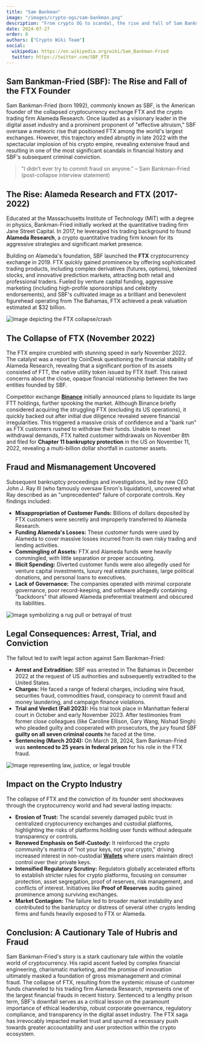 ```yaml
---
title: "Sam Bankman"
image: "/images/crypto-ogs/sam-bankman.png"
description: "From crypto OG to scandal, the rise and fall of Sam Bankman-Fried."
date: 2024-07-27
order: 8
authors: ["Crypto Wiki Team"]
social:
  wikipedia: https://en.wikipedia.org/wiki/Sam_Bankman-Fried
  twitter: https://twitter.com/SBF_FTX
---
```


## **Sam Bankman-Fried (SBF): The Rise and Fall of the FTX Founder**

Sam Bankman-Fried (born 1992), commonly known as SBF, is the American founder of the collapsed cryptocurrency exchange FTX and the crypto trading firm Alameda Research. Once lauded as a visionary leader in the digital asset industry and a prominent proponent of "effective altruism," SBF oversaw a meteoric rise that positioned FTX among the world's largest exchanges. However, this trajectory ended abruptly in late 2022 with the spectacular implosion of his crypto empire, revealing extensive fraud and resulting in one of the most significant scandals in financial history and SBF's subsequent criminal conviction.

> "I didn’t ever try to commit fraud on anyone." – Sam Bankman-Fried (post-collapse interview statement)

## **The Rise: Alameda Research and FTX (2017-2022)**

Educated at the Massachusetts Institute of Technology (MIT) with a degree in physics, Bankman-Fried initially worked at the quantitative trading firm Jane Street Capital. In 2017, he leveraged his trading background to found **Alameda Research**, a crypto quantitative trading firm known for its aggressive strategies and significant market presence.

Building on Alameda's foundation, SBF launched the **FTX** cryptocurrency exchange in 2019. FTX quickly gained prominence by offering sophisticated trading products, including complex derivatives (futures, options), tokenized stocks, and innovative prediction markets, attracting both retail and professional traders. Fueled by venture capital funding, aggressive marketing (including high-profile sponsorships and celebrity endorsements), and SBF's cultivated image as a brilliant and benevolent figurehead operating from The Bahamas, FTX achieved a peak valuation estimated at $32 billion.

![Image depicting the FTX collapse/crash](/images/posts/ftx-collapse.jpg)

## **The Collapse of FTX (November 2022)**

The FTX empire crumbled with stunning speed in early November 2022. The catalyst was a report by CoinDesk questioning the financial stability of Alameda Research, revealing that a significant portion of its assets consisted of FTT, the native utility token issued by FTX itself. This raised concerns about the close, opaque financial relationship between the two entities founded by SBF.

Competitor exchange **[Binance](/exchanges/binance)** initially announced plans to liquidate its large FTT holdings, further spooking the market. Although Binance briefly considered acquiring the struggling FTX (excluding its US operations), it quickly backed out after initial due diligence revealed severe financial irregularities. This triggered a massive crisis of confidence and a "bank run" as FTX customers rushed to withdraw their funds. Unable to meet withdrawal demands, FTX halted customer withdrawals on November 8th and filed for **Chapter 11 bankruptcy protection** in the US on November 11, 2022, revealing a multi-billion dollar shortfall in customer assets.

## **Fraud and Mismanagement Uncovered**

Subsequent bankruptcy proceedings and investigations, led by new CEO John J. Ray III (who famously oversaw Enron's liquidation), uncovered what Ray described as an "unprecedented" failure of corporate controls. Key findings included:

- **Misappropriation of Customer Funds:** Billions of dollars deposited by FTX customers were secretly and improperly transferred to Alameda Research.
- **Funding Alameda's Losses:** These customer funds were used by Alameda to cover massive losses incurred from its own risky trading and lending activities.
- **Commingling of Assets:** FTX and Alameda funds were heavily commingled, with little separation or proper accounting.
- **Illicit Spending:** Diverted customer funds were also allegedly used for venture capital investments, luxury real estate purchases, large political donations, and personal loans to executives.
- **Lack of Governance:** The companies operated with minimal corporate governance, poor record-keeping, and software allegedly containing "backdoors" that allowed Alameda preferential treatment and obscured its liabilities.

![Image symbolizing a rug pull or betrayal of trust](/images/posts/rugpull.jpg)

## **Legal Consequences: Arrest, Trial, and Conviction**

The fallout led to swift legal action against Sam Bankman-Fried:

- **Arrest and Extradition:** SBF was arrested in The Bahamas in December 2022 at the request of US authorities and subsequently extradited to the United States.
- **Charges:** He faced a range of federal charges, including wire fraud, securities fraud, commodities fraud, conspiracy to commit fraud and money laundering, and campaign finance violations.
- **Trial and Verdict (Fall 2023):** His trial took place in Manhattan federal court in October and early November 2023. After testimonies from former close colleagues (like Caroline Ellison, Gary Wang, Nishad Singh) who pleaded guilty and cooperated with prosecutors, the jury found SBF **guilty on all seven criminal counts** he faced at the time.
- **Sentencing (March 2024):** On March 28, 2024, Sam Bankman-Fried was **sentenced to 25 years in federal prison** for his role in the FTX fraud.

![Image representing law, justice, or legal trouble](/images/posts/law.jpg)

## **Impact on the Crypto Industry**

The collapse of FTX and the conviction of its founder sent shockwaves through the cryptocurrency world and had several lasting impacts:

- **Erosion of Trust:** The scandal severely damaged public trust in centralized cryptocurrency exchanges and custodial platforms, highlighting the risks of platforms holding user funds without adequate transparency or controls.
- **Renewed Emphasis on Self-Custody:** It reinforced the crypto community's mantra of "not your keys, not your crypto," driving increased interest in non-custodial **[Wallets](/posts/how-to-store-crypto)** where users maintain direct control over their private keys.
- **Intensified Regulatory Scrutiny:** Regulators globally accelerated efforts to establish stricter rules for crypto platforms, focusing on consumer protection, asset segregation, proof of reserves, risk management, and conflicts of interest. Initiatives like **Proof of Reserves** audits gained prominence among surviving exchanges.
- **Market Contagion:** The failure led to broader market instability and contributed to the bankruptcy or distress of several other crypto lending firms and funds heavily exposed to FTX or Alameda.

## **Conclusion: A Cautionary Tale of Hubris and Fraud**

Sam Bankman-Fried's story is a stark cautionary tale within the volatile world of cryptocurrency. His rapid ascent fueled by complex financial engineering, charismatic marketing, and the promise of innovation ultimately masked a foundation of gross mismanagement and criminal fraud. The collapse of FTX, resulting from the systemic misuse of customer funds channeled to his trading firm Alameda Research, represents one of the largest financial frauds in recent history. Sentenced to a lengthy prison term, SBF's downfall serves as a critical lesson on the paramount importance of ethical leadership, robust corporate governance, regulatory compliance, and transparency in the digital asset industry. The FTX saga has irrevocably impacted market trust and spurred a necessary push towards greater accountability and user protection within the crypto ecosystem.
